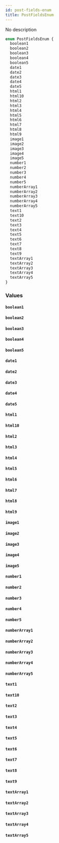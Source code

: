 ```yaml
---
id: post-fields-enum
title: PostFieldsEnum
---
```


No description

```graphql
enum PostFieldsEnum {
  boolean1
  boolean2
  boolean3
  boolean4
  boolean5
  date1
  date2
  date3
  date4
  date5
  html1
  html10
  html2
  html3
  html4
  html5
  html6
  html7
  html8
  html9
  image1
  image2
  image3
  image4
  image5
  number1
  number2
  number3
  number4
  number5
  numberArray1
  numberArray2
  numberArray3
  numberArray4
  numberArray5
  text1
  text10
  text2
  text3
  text4
  text5
  text6
  text7
  text8
  text9
  textArray1
  textArray2
  textArray3
  textArray4
  textArray5
}
```

### Values

#### `boolean1`

#### `boolean2`

#### `boolean3`

#### `boolean4`

#### `boolean5`

#### `date1`

#### `date2`

#### `date3`

#### `date4`

#### `date5`

#### `html1`

#### `html10`

#### `html2`

#### `html3`

#### `html4`

#### `html5`

#### `html6`

#### `html7`

#### `html8`

#### `html9`

#### `image1`

#### `image2`

#### `image3`

#### `image4`

#### `image5`

#### `number1`

#### `number2`

#### `number3`

#### `number4`

#### `number5`

#### `numberArray1`

#### `numberArray2`

#### `numberArray3`

#### `numberArray4`

#### `numberArray5`

#### `text1`

#### `text10`

#### `text2`

#### `text3`

#### `text4`

#### `text5`

#### `text6`

#### `text7`

#### `text8`

#### `text9`

#### `textArray1`

#### `textArray2`

#### `textArray3`

#### `textArray4`

#### `textArray5`
